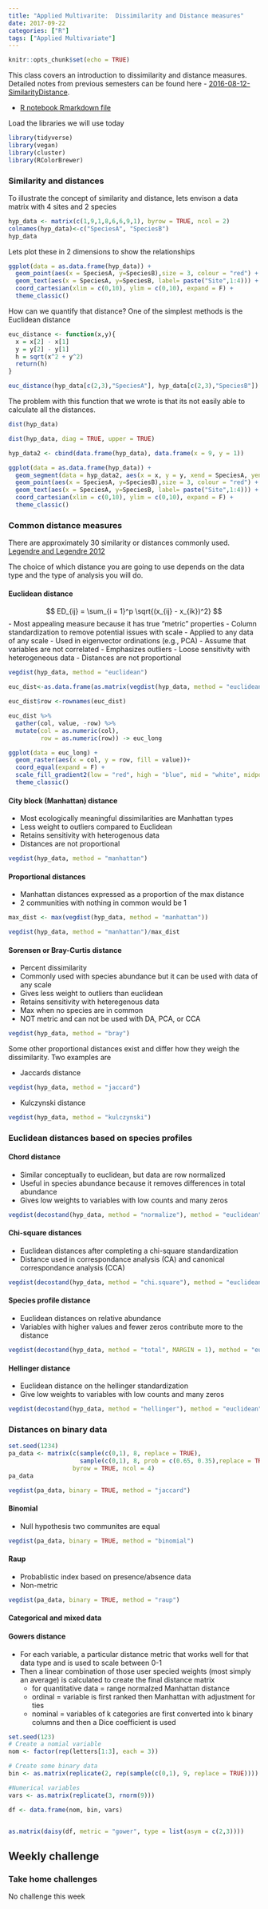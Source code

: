 ```yaml
---
title: "Applied Multivarite:  Dissimilarity and Distance measures"
date: 2017-09-22
categories: ["R"]
tags: ["Applied Multivariate"]
---
```


```r
knitr::opts_chunk$set(echo = TRUE)
```

This class covers an introduction to dissimilarity and distance measures.  Detailed notes from previous semesters can be found here
- [2016-08-12-SimilarityDistance](https://chrischizinski.github.io/SNR_R_Group/2016-08-12-SimilarityDistance).

- [R notebook Rmarkdown file](https://raw.githubusercontent.com/chrischizinski/SNR_R_Group/master/notebooks/2017-09-29-Distances.Rmd)


Load the libraries we will use today

```r
library(tidyverse)
library(vegan)
library(cluster)
library(RColorBrewer)
```

### Similarity and distances

To illustrate the concept of similarity and distance, lets envison a data matrix with 4 sites and 2 species

```r
hyp_data <- matrix(c(1,9,1,8,6,6,9,1), byrow = TRUE, ncol = 2)
colnames(hyp_data)<-c("SpeciesA", "SpeciesB")
hyp_data
```

Lets plot these in 2 dimensions to show the relationships

```r
ggplot(data = as.data.frame(hyp_data)) + 
  geom_point(aes(x = SpeciesA, y=SpeciesB),size = 3, colour = "red") +
  geom_text(aes(x = SpeciesA, y=SpeciesB, label= paste("Site",1:4))) +
  coord_cartesian(xlim = c(0,10), ylim = c(0,10), expand = F) +
  theme_classic()
```

How can we quantify that distance?  One of the simplest methods is the Euclidean distance

```r
euc_distance <- function(x,y){
  x = x[2] - x[1]
  y = y[2] - y[1]
  h = sqrt(x^2 + y^2)
  return(h)
}

euc_distance(hyp_data[c(2,3),"SpeciesA"], hyp_data[c(2,3),"SpeciesB"])
```

The problem with this function that we wrote is that its not easily able to calculate all the distances.

```r
dist(hyp_data)

dist(hyp_data, diag = TRUE, upper = TRUE)
```

```r
hyp_data2 <- cbind(data.frame(hyp_data), data.frame(x = 9, y = 1))

ggplot(data = as.data.frame(hyp_data)) + 
  geom_segment(data = hyp_data2, aes(x = x, y = y, xend = SpeciesA, yend = SpeciesB), linetype = "dashed") +
  geom_point(aes(x = SpeciesA, y=SpeciesB),size = 3, colour = "red") +
  geom_text(aes(x = SpeciesA, y=SpeciesB, label= paste("Site",1:4))) +
  coord_cartesian(xlim = c(0,10), ylim = c(0,10), expand = F) +
  theme_classic()
```

### Common distance measures 

There are approximately 30 similarity or distances commonly used. [Legendre and Legendre 2012](http://www.ievbras.ru/ecostat/Kiril/R/Biblio/Statistic/Legendre%20P.,%20Legendre%20L.%20Numerical%20ecology.pdf) 

The choice of which distance you are going to use depends on the data type and the type of analysis you will do. 

#### Euclidean distance

$$ ED_{ij} = \sum_{i = 1}^p \sqrt{(x_{ij} - x_{ik})^2} $$
- Most appealing measure because it has true "metric" properties
- Column standardization to remove potential issues with scale
- Applied to any data of any scale
- Used in eigenvector ordinations (e.g., PCA)
- Assume that variables are not correlated
- Emphasizes outliers 
- Loose sensitivity with heterogeneous data 
- Distances are not proportional 

```r
vegdist(hyp_data, method = "euclidean")
```

```r
euc_dist<-as.data.frame(as.matrix(vegdist(hyp_data, method = "euclidean", diag = TRUE, upper = TRUE)))

euc_dist$row <-rownames(euc_dist)

euc_dist %>% 
  gather(col, value, -row) %>% 
  mutate(col = as.numeric(col),
         row = as.numeric(row)) -> euc_long

ggplot(data = euc_long) + 
  geom_raster(aes(x = col, y = row, fill = value))+
  coord_equal(expand = F) +
  scale_fill_gradient2(low = "red", high = "blue", mid = "white", midpoint = 5) +
  theme_classic()

```

#### City block (Manhattan) distance

- Most ecologically meaningful dissimilarities are Manhattan types
- Less weight to outliers compared to Euclidean
- Retains sensitivity with heterogenous data
- Distances are not proportional 

```r
vegdist(hyp_data, method = "manhattan")
```

#### Proportional distances

- Manhattan distances expressed as a proportion of the max distance
- 2 communities with nothing in common would be 1

```r
max_dist <- max(vegdist(hyp_data, method = "manhattan"))

vegdist(hyp_data, method = "manhattan")/max_dist
```

#### Sorensen or Bray-Curtis distance

- Percent dissimilarity
- Commonly used with species abundance but it can be used with data of any scale
- Gives less weight to outliers than euclidean
- Retains sensitivity with heteregenous data
- Max when no species are in common
- NOT metric and can not be used with DA, PCA, or CCA

```r
vegdist(hyp_data, method = "bray")
```

Some other proportional distances exist and differ how they weigh the dissimilarity.  Two examples are 

- Jaccards distance

```r
vegdist(hyp_data, method = "jaccard")
```

- Kulczynski distance 

```r
vegdist(hyp_data, method = "kulczynski")
```

### Euclidean distances based on species profiles

#### Chord distance 

- Similar conceptually to euclidean, but data are row normalized
- Useful in species abundance because it removes differences in total abundance
- Gives low weights to variables with low counts and many zeros

```r
vegdist(decostand(hyp_data, method = "normalize"), method = "euclidean")
```

#### Chi-square distances

- Euclidean distances after completing a chi-square standardization
- Distance used in correspondance analysis (CA) and canonical correspondance analysis (CCA)


```r
vegdist(decostand(hyp_data, method = "chi.square"), method = "euclidean")
```

#### Species profile distance 

- Euclidean distances on relative abundance
- Variables with higher values and fewer zeros contribute more to the distance

```r

vegdist(decostand(hyp_data, method = "total", MARGIN = 1), method = "euclidean")
```

#### Hellinger distance

- Euclidean distance on the hellinger standardization
- Give low weights to variables with low counts and many zeros

```r
vegdist(decostand(hyp_data, method = "hellinger"), method = "euclidean")
```

### Distances on binary data

```r
set.seed(1234)
pa_data <- matrix(c(sample(c(0,1), 8, replace = TRUE),
                    sample(c(0,1), 8, prob = c(0.65, 0.35),replace = TRUE)),
                  byrow = TRUE, ncol = 4)
pa_data


```

```r
vegdist(pa_data, binary = TRUE, method = "jaccard")
```

#### Binomial

- Null hypothesis  two communites are equal

```r
vegdist(pa_data, binary = TRUE, method = "binomial")
```

#### Raup 
- Probablistic index based on presence/absence data
- Non-metric

```r
vegdist(pa_data, binary = TRUE, method = "raup")
```


#### Categorical and mixed data 

#### Gowers distance
- For each variable, a particular distance metric that works well for that data type and is used to scale between 0-1
- Then a linear combination of those user specied weights (most simply an average) is calculated to create the final distance matrix 
    - for quantitative data = range normalzed Manhattan distance
    - ordinal = variable is first ranked then Manhattan with adjustment for ties
    - nominal = variables of k categories are first converted into k binary columns and then a Dice coefficient is used
    
```r
set.seed(123)
# Create a nomial variable 
nom <- factor(rep(letters[1:3], each = 3))

# Create some binary data
bin <- as.matrix(replicate(2, rep(sample(c(0,1), 9, replace = TRUE))))

#Numerical variables
vars <- as.matrix(replicate(3, rnorm(9)))

df <- data.frame(nom, bin, vars)


as.matrix(daisy(df, metric = "gower", type = list(asym = c(2,3))))
```



## Weekly challenge

### Take home challenges

No challenge this week

